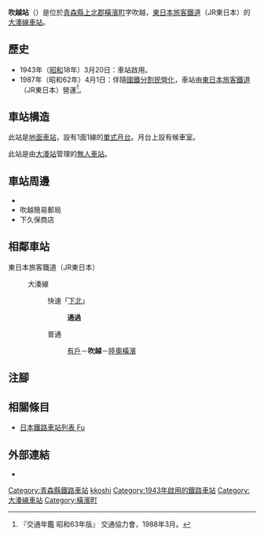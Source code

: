 {{NoteTA|G1=Transport
|T=zh-hans:吹越站;zh-hk:吹越站;zh-tw:吹越車站;
|1=zh-hans:吹越站;zh-hk:吹越站;zh-tw:吹越車站;
}}
{{Infobox station
|公司色 = green
|站名 = 吹越
|圖片 = JR Fukkoshi sta 001.jpg
|圖片說明 = 車站月台
|日文原名 = 吹越
|平假名 = ふっこし
|羅馬拼音 = Fukkoshi
|副站名 = 
|電報略號 = フコ
|所在地 = {{JPN}}[[青森縣|青森縣]][[上北郡|上北郡]][[橫濱町|橫濱町]]字吹越
|座標 = {{coord|41|1|19.47|N|141|14|47.19|E|type:railwaystation_region:JP-24|display=inline,title}}
|車站構造 = [[地面車站|地面車站]]
|月台配置 = 1面1線
|啟用年月日 = 1943年（[[昭和|昭和]]18年）3月20日
|廢站年月日 = 
|乘客人數 = 
|上下車人次 = 
|統計年度 = 
|轉車 = 
|全寬備註 = [[無人車站|無人車站]]
|adjacent = {{Adjacent stations|system=東日本旅客鐵道|line=大湊線|left=有戶|right=陸奧橫濱|note-left=13.4km|note-mid=距離[[野邊地站|野邊地]]23.0km|note-right=7.1km}}
}}
'''吹越站'''（{{jpn|j=吹越駅|hg=ふっこしえき|rm=Fukkoshi eki|f=y}}）是位於[[青森縣|青森縣]][[上北郡|上北郡]][[橫濱町|橫濱町]]字吹越，[[東日本旅客鐵道|東日本旅客鐵道]]（JR東日本）的[[大湊線|大湊線]][[鐵路車站|車站]]。

== 歷史 ==
* 1943年（[[昭和|昭和]]18年）3月20日：車站啟用。
* 1987年（昭和62年）4月1日：伴隨[[國鐵分割民營化|國鐵分割民營化]]，車站由[[東日本旅客鐵道|東日本旅客鐵道]]（JR東日本）營運<ref name="trafic-yearbook-1988">『交通年鑑 昭和63年版』 交通協力會，1988年3月。</ref>。

== 車站構造 ==
此站是[[地面車站|地面車站]]，設有1面1線的[[單式月台|單式月台]]。月台上設有候車室。

此站是由[[大湊站|大湊站]]管理的[[無人車站|無人車站]]。

== 車站周邊 ==
* {{Translink|ja|国道279号|國道279號}}
* 吹越簡易郵局
* 下久保商店

== 相鄰車站 ==
; 東日本旅客鐵道（JR東日本）
: {{Color|#f1aa28|■}}大湊線
:: {{Color|red|□}}快速「[[下北號列車|下北]]」
::: '''通過'''
:: {{Color|gray|■}}普通
::: [[有戶站|有戶]]－'''吹越'''－[[陸奧橫濱站|陸奧橫濱]]
== 注腳 ==
{{Reflist}}
== 相關條目 ==
{{commonscat|Fukkoshi Station}}
* [[日本鐵路車站列表_Fu|日本鐵路車站列表 Fu]]
== 外部連結 ==
* {{外部連結/JR東日本車站|filename=1210|name=吹越}}{{ja icon}}
{{大湊線}}
{{DEFAULTSORT:Fukkoshi}}
[[Category:青森縣鐵路車站|Category:青森縣鐵路車站]]
[[Category:日本鐵路車站_Fu|kkoshi]]
[[Category:1943年啟用的鐵路車站|Category:1943年啟用的鐵路車站]]
[[Category:大湊線車站|Category:大湊線車站]]
[[Category:橫濱町|Category:橫濱町]]
